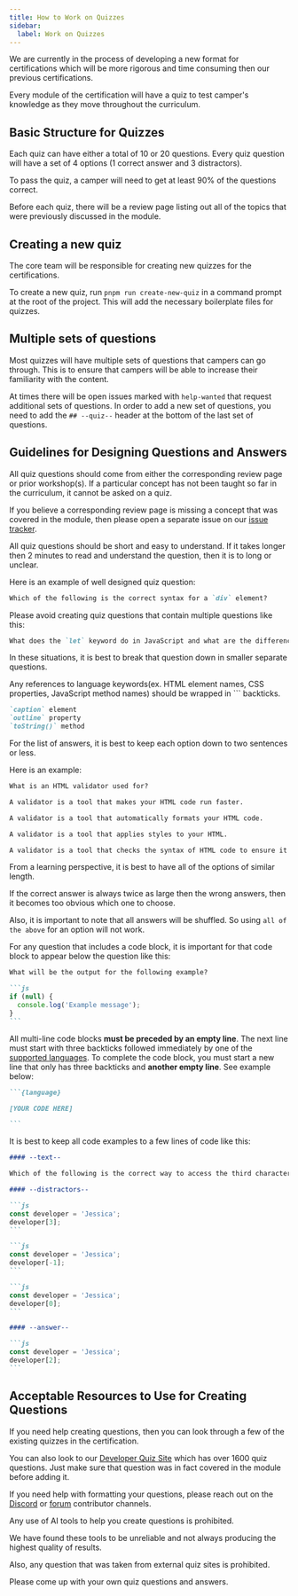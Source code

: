 ```yaml
---
title: How to Work on Quizzes
sidebar:
  label: Work on Quizzes
---
```



We are currently in the process of developing a new format for certifications which will be more rigorous and time consuming then our previous certifications.

Every module of the certification will have a quiz to test camper's knowledge as they move throughout the curriculum.

## Basic Structure for Quizzes

Each quiz can have either a total of 10 or 20 questions. Every quiz question will have a set of 4 options (1 correct answer and 3 distractors).

To pass the quiz, a camper will need to get at least 90% of the questions correct.

Before each quiz, there will be a review page listing out all of the topics that were previously discussed in the module.

## Creating a new quiz

The core team will be responsible for creating new quizzes for the certifications.

To create a new quiz, run `pnpm run create-new-quiz` in a command prompt at the root of the project. This will add the necessary boilerplate files for quizzes.

## Multiple sets of questions

Most quizzes will have multiple sets of questions that campers can go through. This is to ensure that campers
will be able to increase their familiarity with the content.

At times there will be open issues marked with `help-wanted` that request additional sets of questions. In order to add a new set of
questions, you need to add the `## --quiz--` header at the bottom of the last set of questions.

## Guidelines for Designing Questions and Answers

All quiz questions should come from either the corresponding review page or prior workshop(s). If a particular concept has not been taught so far in the curriculum, it cannot be asked on a quiz.

If you believe a corresponding review page is missing a concept that was covered in the module, then please open a separate issue on our [issue tracker](https://github.com/freeCodeCamp/freeCodeCamp/issues).

All quiz questions should be short and easy to understand. If it takes longer then 2 minutes to read and understand the question, then it is to long or unclear.

Here is an example of well designed quiz question:

```md
Which of the following is the correct syntax for a `div` element?
```

<Aside type="caution">

Please avoid creating quiz questions that contain multiple questions like this:

```md
What does the `let` keyword do in JavaScript and what are the differences between `let`, `var` and `const`?
```

In these situations, it is best to break that question down in smaller separate questions.

</Aside>

Any references to language keywords(ex. HTML element names, CSS properties, JavaScript method names) should be wrapped in `\`` backticks.

```md
`caption` element
`outline` property
`toString()` method
```

For the list of answers, it is best to keep each option down to two sentences or less.

Here is an example:

```md
What is an HTML validator used for?

A validator is a tool that makes your HTML code run faster.

A validator is a tool that automatically formats your HTML code.

A validator is a tool that applies styles to your HTML.

A validator is a tool that checks the syntax of HTML code to ensure it is valid.
```

<Aside type="tip">

From a learning perspective, it is best to have all of the options of similar length.

If the correct answer is always twice as large then the wrong answers, then it becomes too obvious which one to choose.

Also, it is important to note that all answers will be shuffled. So using `all of the above` for an option will not work.

</Aside>

For any question that includes a code block, it is important for that code block to appear below the question like this:

````md
What will be the output for the following example?

```js
if (null) {
  console.log('Example message');
}
```
````

All multi-line code blocks **must be preceded by an empty line**. The next line must start with three backticks followed immediately by one of the [supported languages](https://prismjs.com/#supported-languages). To complete the code block, you must start a new line that only has three backticks and **another empty line**. See example below:

````md
```{language}

[YOUR CODE HERE]

```
````

It is best to keep all code examples to a few lines of code like this:

````md
#### --text--

Which of the following is the correct way to access the third character of a string?

#### --distractors--

```js
const developer = 'Jessica';
developer[3];
```

```js
const developer = 'Jessica';
developer[-1];
```

```js
const developer = 'Jessica';
developer[0];
```

#### --answer--

```js
const developer = 'Jessica';
developer[2];
```
````

## Acceptable Resources to Use for Creating Questions

If you need help creating questions, then you can look through a few of the existing quizzes in the certification.

You can also look to our [Developer Quiz Site](https://developerquiz.org/) which has over 1600 quiz questions. Just make sure that question was in fact covered in the module before adding it.

If you need help with formatting your questions, please reach out on the [Discord](https://discord.com/invite/freecodecamp-692816967895220344) or [forum](https://forum.freecodecamp.org/) contributor channels.

<Aside type="danger">

Any use of AI tools to help you create questions is prohibited.

We have found these tools to be unreliable and not always producing the highest quality of results.

Also, any question that was taken from external quiz sites is prohibited.

Please come up with your own quiz questions and answers.

</Aside>
